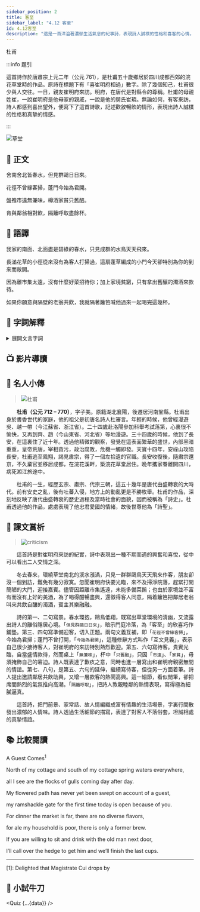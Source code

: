 ```yaml
---
sidebar_position: 2
title: 客至
sidebar_label: "4.12 客至"
id: 4.12客至
description: "這是一首洋溢著濃郁生活氣息的紀事詩，表現詩人誠樸的性格和喜客的心情。"
---
```


<p className="source-text">杜甫</p>

:::info 題引

<p className="pre-text">這首詩作於唐肅宗上元二年（公元 761），是杜甫五十歲鄉居於四川成都西郊的浣花草堂時的作品。原詩在標題下有「喜崔明府相過」數字。除了幾個知己，杜甫很少與人交往。一日，親友崔明府來訪。明府，在唐代是對縣令的尊稱。杜甫的母親姓崔，一說崔明府是他母家的親戚，一說是他的舅氏崔頊。無論如何，有客來訪，詩人都感到喜出望外，便寫下了這首詩歌，記述歡敘暢飲的情形，表現出詩人誠樸的性格和真摯的情感。</p>

:::

![草堂](/img/S1/4.12客至/cottage.jpg)

## 📖 正文

<div className="main-text poetry">

<p><Annotate title="房屋，此指「草堂」。">舍</Annotate>南舍北皆<Annotate title="春天漲滿的溪水。">春水</Annotate>，<Annotate title="只見。">但見</Annotate>群<Annotate title="一種水鳥，翅尖而長，善飛翔，能游泳，羽毛一般灰、白色，頭大，嘴扁，捕食魚類。">鷗</Annotate>日日來。</p>

<p>花徑不曾<Annotate title="因。">緣</Annotate>客掃，<Annotate title="用蓬草編成的門，即簡陋的門。">蓬門</Annotate>今始為<Annotate title="指崔明府。">君</Annotate>開。</p>

<p><Annotate title="菜餚。飧：熟食，粵 [孫]，[syun1]。">盤飧</Annotate>市遠<Annotate title="菜餚只有一樣，沒有第二樣。">無兼味</Annotate>，<Annotate title="指酒杯中的酒。樽：本作「尊」，酒杯。">樽酒</Annotate>家貧只<Annotate title="不是新釀的酒。醅：未經蒸濾的酒，粵 [胚]，[pui1]。">舊醅</Annotate>。</p>

<p><Annotate title="願意。">肯</Annotate>與鄰翁相對飲，<Annotate title="隔着籬笆。">隔籬</Annotate><Annotate title="呼來。取：語助詞，等於「得」。">呼取</Annotate><Annotate title="把酒喝光，一滴不留。">盡餘杯</Annotate>。</p>

</div>

## 📝 語譯

<div className="translation-text" style={{textIndent: 0}}>

我家的南面、北面盡是碧綠的春水，只見成群的水鳥天天飛來。

長滿花草的小徑從來沒有為客人打掃過，這扇蓬草編成的小門今天卻特別為你的到來而敞開。

因為離市集太遠，沒有什麼好菜招待你；加上家境貧窮，只有拿出舊釀的濁酒來款待。

如果你願意與隔壁的老翁共飲，我就隔著籬笆喊他過來一起喝完這幾杯。

</div>

## 💬 字詞解釋

<details>
  <summary>展開文言字詞</summary>

1. 舍：房屋，此指「草堂」。

2. 春水：春天漲滿的溪水。

3. 但見：只見。

4. 鷗：一種水鳥，翅尖而長，善飛翔，能游泳，羽毛一般灰、白色，頭大，嘴扁，捕食魚類。

5. 緣：因。

6. 蓬門：用蓬草編成的門，即簡陋的門。

7. 君：指崔明府。

8. 盤飧：菜餚。飧：熟食，<span className="py-circle">粵</span> [孫]，[syun1]。

9. 無兼味：菜餚只有一樣，沒有第二樣。

10. 樽酒：指酒杯中的酒。樽：本作「尊」，酒杯。

11. 舊醅：不是新釀的酒。醅：未經蒸濾的酒，<span className="py-circle">粵</span> [胚]，[pui1]。

12. 肯：願意。

13. 隔籬：隔着籬笆。

14. 呼取：呼來。取：語助詞，等於「得」。

15. 盡餘杯：把酒喝光，一滴不留。

</details>

## 📺 影片導讀

<Tabs>
  <TabItem value="作者介紹" default>
    <Youtube id="Baj89RM0xkI" />
  </TabItem>
  <TabItem value="陳耀南教授講解">
    <Youtube id="Z8wKarU1bKs" />
  </TabItem>
</Tabs>

## 🦹 名人小傳

> ![杜甫](/img/S1/4.12客至/DuFu.jpg)

　　**杜甫（公元 712 – 770）**，字子美。原籍湖北襄陽，後遷居河南鞏縣。杜甫出身於書香世代的家庭，他的祖父是初唐名詩人杜審言。年輕的時候，他曾經漫遊吳、越一帶（今江蘇省、浙江省）。二十四歲赴洛陽參加科舉考試落第，心裏很不愉快，又再到齊、趙（今山東省、河北省）等地漫遊。三十四歲的時候，他到了長安，在這裏住了近十年。透過他精微的觀察，發覺在這表面繁華的盛世，內部黑暗重重，皇帝荒唐，宰相貪污，政治腐敗，危機一觸即發。天寶十四年，安祿山攻陷長安，杜甫逃至鳳翔，謁見肅宗，得了一個左拾遺的官職。長安收復後，隨肅宗還京，不久棄官並移居成都，在浣花溪畔，築浣花草堂居住。晚年攜家眷離開四川，病死湘江旅途中。

　　杜甫的一生，經歷玄宗、肅宗、代宗三朝，這五十幾年是唐代由盛轉衰的大時代。前有安史之亂，後有吐蕃入侵，地方上的動亂更是不勝枚舉。杜甫的作品，深刻地反映了唐代由盛轉衰的歷史過程及當時社會的面貌，因而被稱為「詩史」。杜甫透過他的作品，處處表現了他忠君愛國的情緒，故後世尊他為「詩聖」。

## 🌈 課文賞析

> ![criticism](/img/S1/4.12客至/picture.jpg)

　　這首詩是對崔明府來訪的紀實，詩中表現出一種不期而遇的興奮和喜悅，從中可以看出二人交情之深。

　　冬去春來，環繞草堂南北的溪水漲滿，只見一群群鷗鳥天天飛來作客，朋友卻沒一個到訪，難免有幾分寂寞。忽聞崔明府快要光臨，來不及掃淨院落，趕緊打開簡陋的大門，迎接嘉賓。儘管因距離市集遙遠，未能多備菜餚；也由於家境並不富有而沒有上好的美酒，為了喝得酣暢盡興，還徵得客人同意，隔着籬笆把鄰居老翁叫來共飲自釀的濁酒，賓主其樂融融。

　　詩的第一、二句寫景。春水環抱，鷗鳥低翔，既寫出草堂環境的清幽，又流露出詩人的離俗隱居心境。「`但見群鷗日日來`」，暗示門庭冷落，為「客至」的欣喜巧作鋪墊。第三、四句寫準備迎客，切入正題。兩句文義互補，即「`花徑不曾緣客掃`」，今始為君掃；蓬門不曾打開，「`今始為君開`」，這種修辭方式叫作「互文見義」，表示自己很少接待客人，對崔明府的來訪特別熱烈歡迎。第五、六句寫待客。貴賓光臨，自當盛情款待，然而桌上「`無兼味`」，杯中「`只舊醅`」，只因「`市遠`」、「`家貧`」，毋須掩飾自己的窘迫。詩人既表達了歉疚之意，同時也進一層寫出和崔明府親密無間的情誼。第七、八句，是第五、六句的延伸，繼續寫待客，但從另一方面着筆。詩人提出邀請鄰居共飲助興，又增一層款客的熱鬧高興。這一細節，看似閒筆，卻把席間熱烈的氣氛推向高潮。「`隔籬呼取`」，把詩人敦親睦鄰的熱情表現，寫得極為細膩逼真。

　　這首詩，把門前景、家常話、故人情編織成富有情趣的生活場景，字裏行間散發出濃郁的人情味。詩人透過生活細節的描寫，表達了對客人不落俗套，坦誠相處的真摯情誼。

## 📚 比較閱讀

<p className="source-text">A Guest Comes<sup>1</sup></p>

North of my cottage and south of my cottage spring waters everywhere,

all I see are the flocks of gulls coming day after day.

My flowered path has never yet been swept on account of a guest,

my ramshackle gate for the first time today is open because of you.

For dinner the market is far, there are no diverse flavors,

for ale my household is poor, there is only a former brew.

If you are willing to sit and drink with the old man next door,

I’ll call over the hedge to get him and we’ll finish the last cups.

---

<span id="fn-1">[1]: Delighted that Magistrate Cui drops by</span>

## 🚀 小試牛刀


<Quiz {...{data}} />
